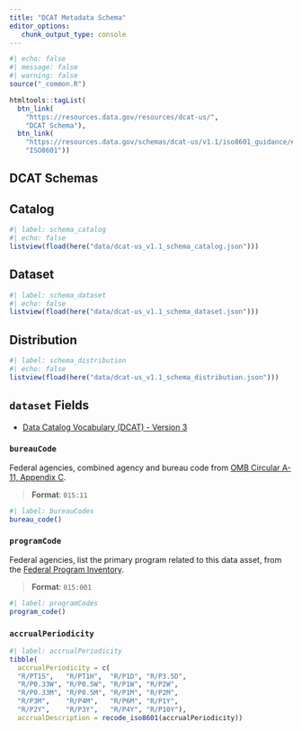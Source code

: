 ```yaml
---
title: "DCAT Metadata Schema"
editor_options: 
   chunk_output_type: console
---
```


```r
#| echo: false
#| message: false
#| warning: false
source("_common.R")

htmltools::tagList(
  btn_link(
    "https://resources.data.gov/resources/dcat-us/", 
    "DCAT Schema"),
  btn_link(
    "https://resources.data.gov/schemas/dcat-us/v1.1/iso8601_guidance/#accrualperiodicity", 
    "ISO8601"))
```

## DCAT Schemas

::: {.panel-tabset}

## Catalog

```r
#| label: schema_catalog
#| echo: false
listview(fload(here("data/dcat-us_v1.1_schema_catalog.json")))
```

## Dataset

```r
#| label: schema_dataset
#| echo: false
listview(fload(here("data/dcat-us_v1.1_schema_dataset.json")))
```

## Distribution

```r
#| label: schema_distribution
#| echo: false
listview(fload(here("data/dcat-us_v1.1_schema_distribution.json")))
```

::: 

## `dataset` Fields

   * [Data Catalog Vocabulary (DCAT) - Version 3](https://www.w3.org/TR/vocab-dcat/)

### `bureauCode`

Federal agencies, combined agency and bureau code from [OMB Circular A-11, Appendix C](https://obamawhitehouse.archives.gov/sites/default/files/omb/assets/a11_current_year/app_c.pdf). 

> __Format__: `015:11`

```r
#| label: bureauCodes
bureau_code()
```

### `programCode`

Federal agencies, list the primary program related to this data asset, from the [Federal Program Inventory](https://resources.data.gov/schemas/dcat-us/v1.1/FederalProgramInventory_FY13_MachineReadable_091613.csv). 

> __Format__: `015:001`

```r
#| label: programCodes
program_code()
```

### `accrualPeriodicity`

```r
#| label: accrualPeriodicity
tibble(
  accrualPeriodicity = c(
  "R/PT1S",   "R/PT1H",  "R/P1D", "R/P3.5D", 
  "R/P0.33W", "R/P0.5W", "R/P1W", "R/P2W", 
  "R/P0.33M", "R/P0.5M", "R/P1M", "R/P2M",
  "R/P3M",    "R/P4M",   "R/P6M", "R/P1Y",
  "R/P2Y",    "R/P3Y",   "R/P4Y", "R/P10Y"),
  accrualDescription = recode_iso8601(accrualPeriodicity))
```
